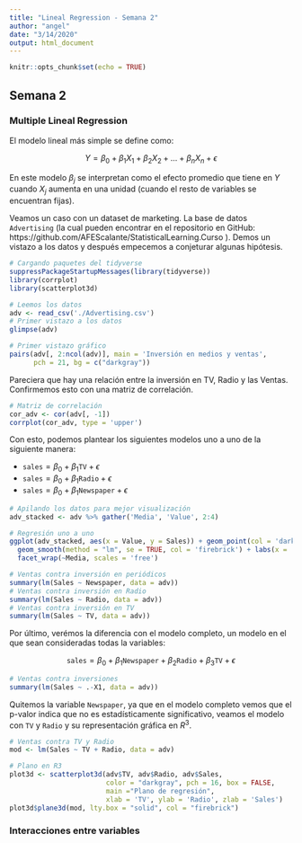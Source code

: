 ```yaml
---
title: "Lineal Regression - Semana 2"
author: "angel"
date: "3/14/2020"
output: html_document
---
```


```r
knitr::opts_chunk$set(echo = TRUE)
```

## Semana 2

### Multiple Lineal Regression

El modelo lineal más simple se define como:

$$Y = \beta_{0}+\beta_{1}X_{1}+\beta_{2}X_{2}+...+\beta_{n}X_{n}+\epsilon$$

En este modelo $\beta_{j}$ se interpretan como el efecto promedio que tiene en $Y$ cuando $X_{j}$ aumenta en una unidad (cuando el resto de variables se encuentran fijas).

Veamos un caso con un dataset de marketing. La base de datos $\texttt{Advertising}$ (la cual pueden encontrar en el repositorio en GitHub: https://github.com/AFEScalante/StatisticalLearning.Curso ). Demos un vistazo a los datos y después empecemos a conjeturar algunas hipótesis.

```r
# Cargando paquetes del tidyverse
suppressPackageStartupMessages(library(tidyverse))
library(corrplot)
library(scatterplot3d)

# Leemos los datos
adv <- read_csv('./Advertising.csv')
# Primer vistazo a los datos
glimpse(adv)

# Primer vistazo gráfico
pairs(adv[, 2:ncol(adv)], main = 'Inversión en medios y ventas',
      pch = 21, bg = c("darkgray"))

```

Pareciera que hay una relación entre la inversión en TV, Radio y las Ventas. Confirmemos esto con una matriz de correlación.

```r
# Matriz de correlación 
cor_adv <- cor(adv[, -1])
corrplot(cor_adv, type = 'upper')
```

Con esto, podemos plantear los siguientes modelos uno a uno de la siguiente manera:

* $\texttt{sales} = \beta_{0}+\beta_{1}\texttt{TV}+\epsilon$
* $\texttt{sales} = \beta_{0}+\beta_{1}\texttt{Radio}+\epsilon$
* $\texttt{sales} = \beta_{0}+\beta_{1}\texttt{Newspaper}+\epsilon$

```r
# Apilando los datos para mejor visualización
adv_stacked <- adv %>% gather('Media', 'Value', 2:4)

# Regresión uno a uno 
ggplot(adv_stacked, aes(x = Value, y = Sales)) + geom_point(col = 'darkgray') + theme_bw() +
  geom_smooth(method = "lm", se = TRUE, col = 'firebrick') + labs(x = 'Investment') +
  facet_wrap(~Media, scales = 'free')

# Ventas contra inversión en periódicos
summary(lm(Sales ~ Newspaper, data = adv))
# Ventas contra inversión en Radio
summary(lm(Sales ~ Radio, data = adv))
# Ventas contra inversión en TV
summary(lm(Sales ~ TV, data = adv))
```

Por último, verémos la diferencia con el modelo completo, un modelo en el que sean consideradas todas la variables:

$$\texttt{sales} = \beta_{0}+\beta_{1}\texttt{Newspaper}+\beta_{2}\texttt{Radio}+\beta_{3}\texttt{TV}+\epsilon$$

```r

# Ventas contra inversiones
summary(lm(Sales ~ .-X1, data = adv))
```

Quitemos la variable $\texttt{Newspaper}$, ya que en el modelo completo vemos que el p-valor indica que no es estadísticamente significativo, veamos el modelo con $\texttt{TV}$ y $\texttt{Radio}$ y su representación gráfica en $R^3$.

```r
# Ventas contra TV y Radio
mod <- lm(Sales ~ TV + Radio, data = adv)

# Plano en R3
plot3d <- scatterplot3d(adv$TV, adv$Radio, adv$Sales,
                        color = "darkgray", pch = 16, box = FALSE, 
                        main ="Plano de regresión",
                        xlab = 'TV', ylab = 'Radio', zlab = 'Sales')
plot3d$plane3d(mod, lty.box = "solid", col = "firebrick")
```

### Interacciones entre variables



